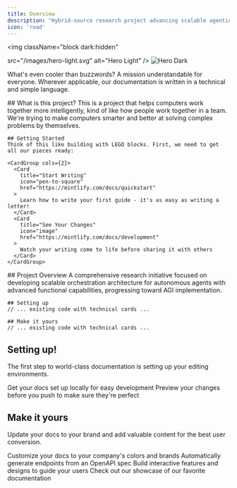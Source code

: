 ```yaml
---
title: Overview
description: "Hybrid-source research project advancing scalable agentic and functional orchestration architecture, approaching Artificial General Intelligence (AGI). (GIF v)"
icon: 'road'
---
```


<img
  className="block dark:hidden"

  src="/images/hero-light.svg"
  alt="Hero Light"
/>
<img
  className="hidden dark:block"
  src="/images/hero-dark.svg"
  alt="Hero Dark"
/>

What's even cooler than buzzwords? A mission understandable for everyone. Wherever applicable, our documentation is written in a technical and simple language. 

<Tabs>
  <Tab title="Technical details">
    ## What is this project?
    This is a project that helps computers work together more intelligently, kind of like how people work together in a team. We're trying to make computers smarter and better at solving complex problems by themselves.

    ## Getting Started
    Think of this like building with LEGO blocks. First, we need to get all our pieces ready:
    
    <CardGroup cols={2}>
      <Card
        title="Start Writing"
        icon="pen-to-square"
        href="https://mintlify.com/docs/quickstart"
      >
        Learn how to write your first guide - it's as easy as writing a letter!
      </Card>
      <Card
        title="See Your Changes"
        icon="image"
        href="https://mintlify.com/docs/development"
      >
        Watch your writing come to life before sharing it with others
      </Card>
    </CardGroup>
  </Tab>

  <Tab title="Simple explanation">
    ## Project Overview
    A comprehensive research initiative focused on developing scalable orchestration architecture for autonomous agents with advanced functional capabilities, progressing toward AGI implementation.

    ## Setting up
    // ... existing code with technical cards ...
    
    ## Make it yours
    // ... existing code with technical cards ...
  </Tab>
</Tabs>

## Setting up!

The first step to world-class documentation is setting up your editing environments.

<CardGroup cols={2}>
  <Card
    title="Edit Your Docs"
    icon="pen-to-square"
    href="https://mintlify.com/docs/quickstart"
  >
    Get your docs set up locally for easy development
  </Card>
  <Card
    title="Preview Changes"
    icon="image"
    href="https://mintlify.com/docs/development"
  >
    Preview your changes before you push to make sure they're perfect
  </Card>
</CardGroup>

## Make it yours

Update your docs to your brand and add valuable content for the best user conversion.

<CardGroup cols={2}>
  <Card
    title="Customize Style"
    icon="palette"
    href="https://mintlify.com/docs/settings/global"
  >
    Customize your docs to your company's colors and brands
  </Card>
  <Card
    title="Reference APIs"
    icon="code"
    href="https://mintlify.com/docs/api-playground/openapi"
  >
    Automatically generate endpoints from an OpenAPI spec
  </Card>
  <Card
    title="Add Components"
    icon="screwdriver-wrench"
    href="https://mintlify.com/docs/content/components/accordions"
  >
    Build interactive features and designs to guide your users
  </Card>
  <Card
    title="Get Inspiration"
    icon="stars"
    href="https://mintlify.com/customers"
  >
    Check out our showcase of our favorite documentation
  </Card>
</CardGroup>
